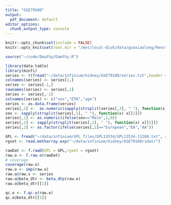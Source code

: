 ```yaml
---
title: "GSE79100"
output:
  pdf_document: default
editor_options: 
  chunk_output_type: console
---
```


```r
knitr::opts_chunk$set(include = FALSE)
knitr::opts_knit$set(root.dir = "/mnt/local-disk/data/guoxiaolong/Renv")
```

```r
source("~/code/Dmathy/Damthy.R")
```

```r
library(data.table)
library(minfi)
series <- t(fread("~/data/infinium/kidney/GSE79100/series.txt",header = F))
colnames(series) <- series[1,]
series <- series[-1,]
rownames(series) <- series[,1]
series <- series[,-1]
colnames(series) <- c("sex","ETH","age")
series <- as.data.frame(series)
series[,3] <-  as.numeric(sapply(strsplit(series[,3], " "), function(x) x[[2]]))
sex <- sapply(strsplit(series[,1], " "), function(x) x[[2]])
series[,1] <- as.numeric(ifelse(sex=="Male",1,0))
series[,2] <- sapply(strsplit(series[,2], " "), function(x) x[[2]])
series[,2] <- as.factor(ifelse(series[,2]=="European","EA","AA"))

GPL <- fread("~/data/infinium/GPL_files/GPL13534/GPL13534-11288.txt", sep = "\t", header = T)
rgset <- read.metharray.exp("~/data/infinium/kidney/GSE79100/idat/")
```

```r
rawDat <- f.rawD(GPL = GPL,rgset = rgset)
raw.o <- f.raw.o(rawDat)
# coverage
coverage(raw.o)
raw.o <- imp(raw.o)
raw.o@raw.s <- series
raw.o@beta_dtr <- beta_dtp(raw.o)
raw.o@beta_dtr[[1]]
```

```r
qc.o <- f.qc.o(raw.o)
qc.o@beta_dtr[[1]]

```
